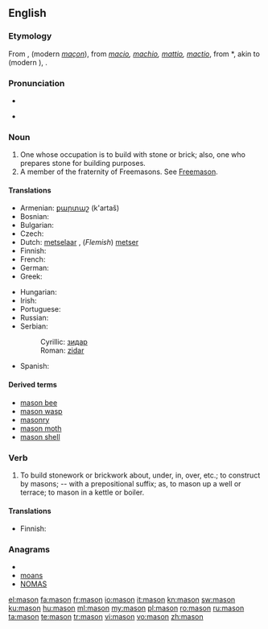{{wikipedia|dab=mason}}
{{also|Mason}}
==English==

===Etymology===
From {{etyl|fro}} {{term|masson|lang=fro}}, {{term|machun|lang=fro}} (modern ''[[maçon]]''), from {{etyl|LL.}} ''[[macio]], [[machio]], [[mattio]], [[mactio]]'', from {{etyl|odt}} *{{term|mattio|lang=odt}}, akin to {{goh}} {{term|mezzo||stonemason"lang=goh}} (modern {{l|de|Steinmetz|Stein''metz''}}), {{goh}} {{term|meizan||to beat, cut|lang=goh}}.

===Pronunciation===
* {{audio|en-us-mason.ogg|Audio (US)}}

* {{rhymes|eɪsən}}

===Noun===
{{en-noun}}

# One whose occupation is to build with stone or brick; also, one who prepares stone for building purposes.
# A member of the fraternity of Freemasons. See [[Freemason]].

====Translations====
{{trans-top|one who builds with stone or brick}}
* Armenian: [[քարտաշ]] (k'artaš)
* Bosnian: {{t-|bs|zidar|m}}
* Bulgarian: {{t+|bg|зидар|m}}
* Czech: {{t-|cs|zedník|m}}
* Dutch: [[metselaar]] {{m}}, (''Flemish'') [[metser]] {{m}}
* Finnish: {{t+|fi|muurari}}
* French: {{t+|fr|maçon}}
* German: {{t+|de|Maurer|m}}
* Greek: {{t|el|χτίστης|m|sc=Grek|tr=chtístis}}
{{trans-mid}}
* Hungarian: {{t+|hu|kőműves}}
* Irish: {{t-|ga|saor|m|xs=Irish}}
* Portuguese: {{t+|pt|pedreiro}}
* Russian: {{t+|ru|каменщик|m|tr=kámenščik}}
* Serbian:
*: Cyrillic: [[зидар#Serbian|зидар]] {{m}}
*: Roman: [[zidar#Serbian|zidar]] {{m}}
* Spanish: {{t+|es|albañil|m}}
{{trans-bottom}}

{{trans-see|Freemason}}

====Derived terms====
* [[mason bee]]
* [[mason wasp]]
* [[masonry]]
* [[mason moth]]
* [[mason shell]]

===Verb===
{{en-verb}}

# {{transitive}} To build stonework or brickwork about, under, in, over, etc.; to construct by masons; -- with a prepositional suffix; as, to mason up a well or terrace; to mason in a kettle or boiler.

====Translations====
{{trans-top|to build stonework or brickwork}}
* Finnish: {{t+|fi|muurata}}
{{trans-mid}}
{{trans-bottom}}

===Anagrams===
* {{alphagram|amnos}}
* [[moans#English|moans]]
* [[NOMAS#English|NOMAS]]

[[el:mason]]
[[fa:mason]]
[[fr:mason]]
[[io:mason]]
[[it:mason]]
[[kn:mason]]
[[sw:mason]]
[[ku:mason]]
[[hu:mason]]
[[ml:mason]]
[[my:mason]]
[[pl:mason]]
[[ro:mason]]
[[ru:mason]]
[[ta:mason]]
[[te:mason]]
[[tr:mason]]
[[vi:mason]]
[[vo:mason]]
[[zh:mason]]